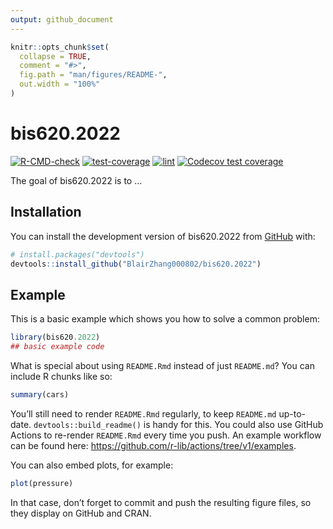```yaml
---
output: github_document
---
```


<!-- README.md is generated from README.Rmd. Please edit that file -->

```r
knitr::opts_chunk$set(
  collapse = TRUE,
  comment = "#>",
  fig.path = "man/figures/README-",
  out.width = "100%"
)
```

# bis620.2022

<!-- badges: start -->
[![R-CMD-check](https://github.com/BlairZhang000802/bis620.2022/actions/workflows/R-CMD-check.yaml/badge.svg)](https://github.com/BlairZhang000802/bis620.2022/actions/workflows/R-CMD-check.yaml)
[![test-coverage](https://github.com/BlairZhang000802/bis620.2022/actions/workflows/test-coverage.yaml/badge.svg)](https://github.com/BlairZhang000802/bis620.2022/actions/workflows/test-coverage.yaml)
[![lint](https://github.com/BlairZhang000802/bis620.2022/actions/workflows/lint.yaml/badge.svg)](https://github.com/BlairZhang000802/bis620.2022/actions/workflows/lint.yaml)
[![Codecov test coverage](https://codecov.io/gh/BlairZhang000802/bis620.2022/branch/main/graph/badge.svg)](https://app.codecov.io/gh/BlairZhang000802/bis620.2022?branch=main)
<!-- badges: end -->

The goal of bis620.2022 is to ...

## Installation

You can install the development version of bis620.2022 from [GitHub](https://github.com/) with:

``` r
# install.packages("devtools")
devtools::install_github("BlairZhang000802/bis620.2022")
```

## Example

This is a basic example which shows you how to solve a common problem:

```r
library(bis620.2022)
## basic example code
```

What is special about using `README.Rmd` instead of just `README.md`? You can include R chunks like so:

```r
summary(cars)
```

You'll still need to render `README.Rmd` regularly, to keep `README.md` up-to-date. `devtools::build_readme()` is handy for this. You could also use GitHub Actions to re-render `README.Rmd` every time you push. An example workflow can be found here: <https://github.com/r-lib/actions/tree/v1/examples>.

You can also embed plots, for example:

```r
plot(pressure)
```

In that case, don't forget to commit and push the resulting figure files, so they display on GitHub and CRAN.
